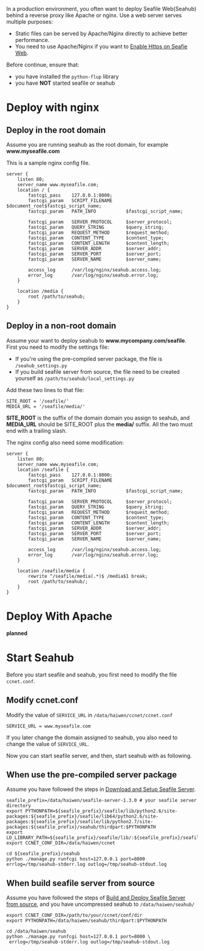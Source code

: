 In a production environment, you often want to deploy Seafile Web(Seahub) behind a reverse proxy like Apache or nginx. Use a web server serves multiple purposes:

* Static files can be served by Apache/Nginx directly to achieve better performance.
* You need to use Apache/Nginx if you want to [[Enable Https on Seafie Web]].

Before continue, ensure that:

* you have installed the <code>python-flup</code> library
* you have '''NOT''' started seafile or seahub

= Deploy with nginx =

== Deploy in the root domain ==

Assume you are running seahub as the root domain, for example '''www.myseafile.com'''

This is a sample nginx config file.

<pre>
server {
    listen 80;
    server_name www.myseafile.com;
    location / {
        fastcgi_pass    127.0.0.1:8000;
        fastcgi_param   SCRIPT_FILENAME     $document_root$fastcgi_script_name;
        fastcgi_param   PATH_INFO           $fastcgi_script_name;

        fastcgi_param	SERVER_PROTOCOL		$server_protocol;
        fastcgi_param   QUERY_STRING        $query_string;
        fastcgi_param   REQUEST_METHOD      $request_method;
        fastcgi_param   CONTENT_TYPE        $content_type;
        fastcgi_param   CONTENT_LENGTH      $content_length;
        fastcgi_param	SERVER_ADDR         $server_addr;
        fastcgi_param	SERVER_PORT         $server_port;
        fastcgi_param	SERVER_NAME         $server_name;

        access_log      /var/log/nginx/seahub.access.log;
    	error_log       /var/log/nginx/seahub.error.log;
    }       

    location /media {
        root /path/to/seahub;
    }
}
</pre>

== Deploy in a non-root domain ==

Assume your want to deploy seahub to '''www.mycompany.com/seafile'''. First you need to modify the settings file:

* If you're using the pre-compiled server package, the file is <code><top seafile server dir>/seahub_settings.py</code>
* If you build seafile server from source, the file need to be created yourself as <code>/path/to/seahub/local_settings.py</code>

Add these two lines to that file:
<pre>
SITE_ROOT = '/seafile/' 
MEDIA_URL = '/seafile/media/'
</pre>

'''SITE_ROOT''' is the suffix of the domain domain you assign to seahub, and '''MEDIA_URL''' should be SITE_ROOT plus the '''media/''' suffix. All the two must end with a trailing slash.

The nginx config also need some modification:
<pre>
server {
    listen 80;
    server_name www.myseafile.com;
    location /seafile {
        fastcgi_pass    127.0.0.1:8000;
        fastcgi_param   SCRIPT_FILENAME     $document_root$fastcgi_script_name;
        fastcgi_param   PATH_INFO           $fastcgi_script_name;

        fastcgi_param	SERVER_PROTOCOL		$server_protocol;
        fastcgi_param   QUERY_STRING        $query_string;
        fastcgi_param   REQUEST_METHOD      $request_method;
        fastcgi_param   CONTENT_TYPE        $content_type;
        fastcgi_param   CONTENT_LENGTH      $content_length;
        fastcgi_param	SERVER_ADDR         $server_addr;
        fastcgi_param	SERVER_PORT         $server_port;
        fastcgi_param	SERVER_NAME         $server_name;

        access_log      /var/log/nginx/seahub.access.log;
    	error_log       /var/log/nginx/seahub.error.log;
    }       

    location /seafile/media {
        rewrite ^/seafile/media(.*)$ /media$1 break;
        root /path/to/seahub/;
    }
}
</pre>

= Deploy With Apache =

'''planned'''

= Start Seahub =

Before you start seafile and seahub, you first need to modify the file <code>ccnet.conf</code>.

== Modify ccnet.conf ==

Modify the value of <code>SERVICE_URL</code> in <code>/data/haiwen/ccnet/ccnet.conf</code>

<pre>
SERVICE_URL = www.myseafile.com
</pre>

If you later change the domain assigned to seahub, you also need to change the value of  <code>SERVICE_URL</code>. 

Now you can start seafile server, and then, start seahub with as following.

== When use the pre-compiled server package ==

Assume you have followed the steps in [[Download and Setup Seafile Server]]. 

<pre>
seafile_prefix=/data/haiwen/seafile-server-1.3.0 # your seafile server directory
export PYTHONPATH=${seafile_prefix}/seafile/lib/python2.6/site-packages:${seafile_prefix}/seafile/lib64/python2.6/site-packages:${seafile_prefix}/seafile/lib/python2.7/site-packages:${seafile_prefix}/seahub/thirdpart:$PYTHONPATH
export LD_LIBRARY_PATH=${seafile_prefix}/seafile/lib/:${seafile_prefix}/seafile/lib64:${LD_LIBRARY_PATH}
export CCNET_CONF_DIR=/data/haiwen/ccnet

cd ${seafile_prefix}/seahub
python ./manage.py runfcgi host=127.0.0.1 port=8000 errlog=/tmp/seahub-stderr.log outlog=/tmp/seahub-stdout.log
</pre>

== When build seafile server from source ==

Assume you have followed the steps of [[Build and Deploy Seafile Server from source]], and you have uncompressed seahub to <code>/data/haiwen/seahub/</code>

<pre>
export CCNET_CONF_DIR=/path/to/your/ccnet/conf/dir
export PYTHONPATH=/data/haiwen/seahub/thirdpart:$PYTHONPATH

cd /data/haiwen/seahub
python ./manage.py runfcgi host=127.0.0.1 port=8000 \
 errlog=/tmp/seahub-stderr.log outlog=/tmp/seahub-stdout.log
</pre>